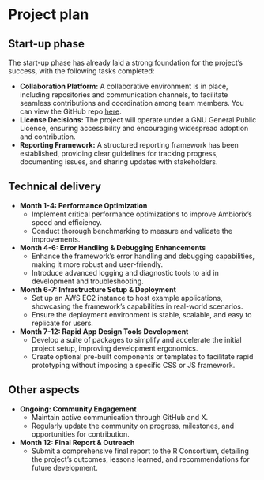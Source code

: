 # Project plan

## Start-up phase
<!--
Covering the planning phase, this section should provide a relatively detailed plan of how work will start on the project. This section is important because projects need to get up and running quickly.


 - [ ] Setting up collaboration platform inc. code for contributors etc.
 - [ ] Licence decisions
 - [ ] Reporting framework
-->

The start-up phase has already laid a strong foundation for the project's 
success, with the following tasks completed:

- **Collaboration Platform:** A collaborative environment is in place, including
repositories and communication channels, to facilitate seamless contributions and 
coordination among team members. You can view the GitHub repo [here](https://github.com/devOpifex/ambiorix).
- **License Decisions:** The project will operate under a GNU General Public
Licence, ensuring accessibility and encouraging widespread adoption and 
contribution.
- **Reporting Framework:** A structured reporting framework has been established, 
providing clear guidelines for tracking progress, documenting issues, and 
sharing updates with stakeholders.


## Technical delivery
<!--
Covering the actual delivery of the project this section should provide at least a high-level the implementation.

Including target dates is really important as you need to be committed and the ISC need to have a means of tracking delivery
-->

- **Month 1-4: Performance Optimization**
    - Implement critical performance optimizations to improve Ambiorix's speed 
      and efficiency.
    - Conduct thorough benchmarking to measure and validate the improvements.

- **Month 4-6: Error Handling & Debugging Enhancements**
    - Enhance the framework's error handling and debugging capabilities, making 
      it more robust and user-friendly.
    - Introduce advanced logging and diagnostic tools to aid in development and 
      troubleshooting.

- **Month 6-7: Infrastructure Setup & Deployment**
    - Set up an AWS EC2 instance to host example applications, showcasing the 
      framework's capabilities in real-world scenarios.
    - Ensure the deployment environment is stable, scalable, and easy to 
      replicate for users.

- **Month 7-12: Rapid App Design Tools Development**
    - Develop a suite of packages to simplify and accelerate the initial project
    setup, improving development ergonomics.
    - Create optional pre-built components or templates to facilitate rapid 
    prototyping without imposing a specific CSS or JS framework.

## Other aspects
<!--
Covering non-technical activities like on-going publicity, paper preparation, discussion groups etc. that might be required to facilitate successful delivery of the project.

 - [ ] Announcement post
 - [ ] Delivery blog post
 - [ ] Twitter
 - [ ] UseR!
 - [ ] ISC meetings
-->

- **Ongoing: Community Engagement** 
    - Maintain active communication through GitHub and X.
    - Regularly update the community on progress, milestones, and opportunities
      for contribution.
- **Month 12: Final Report & Outreach** 
    - Submit a comprehensive final report to the R Consortium, detailing the 
      project's outcomes, lessons learned, and recommendations for future 
      development.
